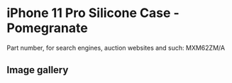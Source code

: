 
# iPhone 11 Pro Silicone Case - Pomegranate

Part number, for search engines, auction websites and such: MXM62ZM/A

## Image gallery

<div style={{ width: "768px" }}>
  <GalleryComponent
    images={[
      {
        original: "/everysource/MXM62.png",
        thumbnail: "/everypreview/MXM62.png",
      },
      {
        original: "/everysource/MXM62_AV1.png",
        thumbnail: "/everypreview/MXM62_AV1.png",
      },
      {
        original: "/everysource/MXM62_AV2.png",
        thumbnail: "/everypreview/MXM62_AV2.png",
      },
      {
        original: "/everysource/MXM62_AV3.png",
        thumbnail: "/everypreview/MXM62_AV3.png",
      },
      {
        original: "/everysource/MXM62_AV4.png",
        thumbnail: "/everypreview/MXM62_AV4.png",
      },
      {
        original: "/everysource/MXM62_AV5.png",
        thumbnail: "/everypreview/MXM62_AV5.png",
      }
    ]}
  />
</div>